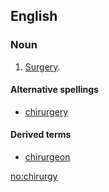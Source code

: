 ==English==
===Noun===
{{en-noun|chirurgies}}
# {{archaic}} [[surgery|Surgery]].

====Alternative spellings====
*[[chirurgery]]

====Derived terms====
*[[chirurgeon]]

[[no:chirurgy]]